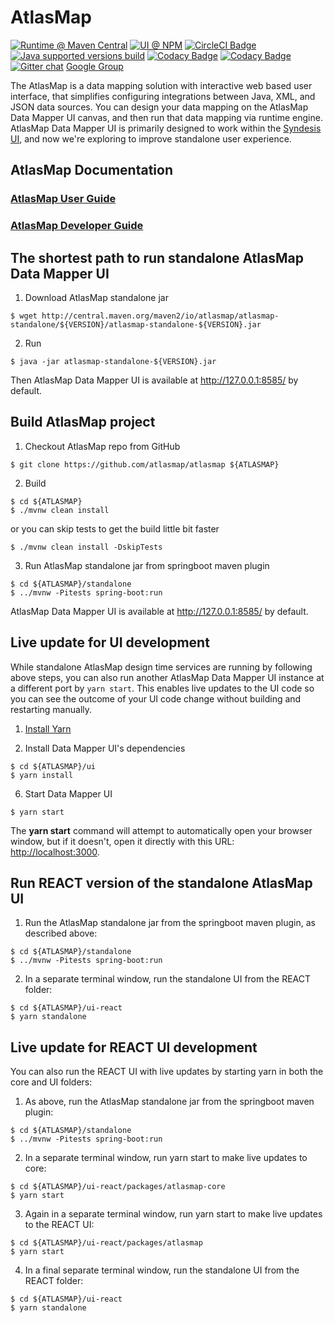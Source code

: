 
<Meta title="AtlasMap|Intro" />

# AtlasMap

[![Runtime @ Maven Central](https://maven-badges.herokuapp.com/maven-central/io.atlasmap/atlas-parent/badge.svg?style=flat-square)](https://maven-badges.herokuapp.com/maven-central/io.atlasmap/atlas-parent/)
[![UI @ NPM](https://badge.fury.io/js/%40atlasmap%2Fatlasmap.svg)](https://badge.fury.io/js/%40atlasmap%2Fatlasmap)
[![CircleCI Badge](https://circleci.com/gh/atlasmap/atlasmap.svg?style=shield)](https://circleci.com/gh/atlasmap/atlasmap)
[![Java supported versions build](https://github.com/atlasmap/atlasmap/actions/workflows/java-supported-versions-build.yml/badge.svg)](https://github.com/atlasmap/atlasmap/actions/workflows/java-supported-versions-build.yml)
[![Codacy Badge](https://api.codacy.com/project/badge/Grade/4acba1646e0a4cbabac3a76ad5df4df7)](https://www.codacy.com/app/atlasmapio/atlasmap?utm_source=github.com&utm_medium=referral&utm_content=atlasmap/atlasmap&utm_campaign=Badge_Grade)
[![Codacy Badge](https://api.codacy.com/project/badge/Coverage/4acba1646e0a4cbabac3a76ad5df4df7)](https://www.codacy.com/app/atlasmapio/atlasmap?utm_source=github.com&utm_medium=referral&utm_content=atlasmap/atlasmap&utm_campaign=Badge_Coverage)
[![Gitter chat](https://badges.gitter.im/atlasmap/community.png)](https://gitter.im/atlasmap/community)
[Google Group](https://groups.google.com/d/forum/atlasmap)

The AtlasMap is a data mapping solution with interactive web based user interface, that simplifies configuring integrations between Java, XML, and JSON data sources. You can design your data mapping on the AtlasMap Data Mapper UI canvas, and then run that data mapping via runtime engine. AtlasMap Data Mapper UI is primarily designed to work within the [Syndesis UI](https://syndesis.io/), and now we're exploring to improve standalone user experience.

## AtlasMap Documentation

### [AtlasMap User Guide](http://docs.atlasmap.io/)

### [AtlasMap Developer Guide](http://docs.atlasmap.io/developer-guide)

## The shortest path to run standalone AtlasMap Data Mapper UI

1. Download AtlasMap standalone jar

```
$ wget http://central.maven.org/maven2/io/atlasmap/atlasmap-standalone/${VERSION}/atlasmap-standalone-${VERSION}.jar
```

2. Run

```
$ java -jar atlasmap-standalone-${VERSION}.jar
```

Then AtlasMap Data Mapper UI is available at http://127.0.0.1:8585/ by default.

## Build AtlasMap project

1. Checkout AtlasMap repo from GitHub

```
$ git clone https://github.com/atlasmap/atlasmap ${ATLASMAP}
```

2. Build

```
$ cd ${ATLASMAP}
$ ./mvnw clean install
```

or you can skip tests to get the build little bit faster

```
$ ./mvnw clean install -DskipTests
```

3. Run AtlasMap standalone jar from springboot maven plugin

```
$ cd ${ATLASMAP}/standalone
$ ../mvnw -Pitests spring-boot:run
```

AtlasMap Data Mapper UI is available at http://127.0.0.1:8585/ by default.

## Live update for UI development

While standalone AtlasMap design time services are running by following above steps, you can also run another AtlasMap Data Mapper UI instance at a different port by `yarn start`. This enables live updates to the UI code so you can see the outcome of your UI code change without building and restarting manually.

1. [Install Yarn](https://yarnpkg.com/lang/en/docs/install/)

2. Install Data Mapper UI's dependencies

```
$ cd ${ATLASMAP}/ui
$ yarn install
```

6. Start Data Mapper UI

```
$ yarn start
```

The **yarn start** command will attempt to automatically open your browser window, but if it doesn't, open it directly with this URL: <http://localhost:3000>.

## Run REACT version of the standalone AtlasMap UI

1. Run the AtlasMap standalone jar from the springboot maven plugin, as described above:

```
$ cd ${ATLASMAP}/standalone
$ ../mvnw -Pitests spring-boot:run
```

2. In a separate terminal window, run the standalone UI from the REACT folder:

```
$ cd ${ATLASMAP}/ui-react
$ yarn standalone
```

## Live update for REACT UI development

You can also run the REACT UI with live updates by starting yarn in both the core and UI folders:

1. As above, run the AtlasMap standalone jar from the springboot maven plugin:

```
$ cd ${ATLASMAP}/standalone
$ ../mvnw -Pitests spring-boot:run
```

2. In a separate terminal window, run yarn start to make live updates to core:

```
$ cd ${ATLASMAP}/ui-react/packages/atlasmap-core
$ yarn start
```

3. Again in a separate terminal window, run yarn start to make live updates to the REACT UI:

```
$ cd ${ATLASMAP}/ui-react/packages/atlasmap
$ yarn start
```

4. In a final separate terminal window, run the standalone UI from the REACT folder:

```
$ cd ${ATLASMAP}/ui-react
$ yarn standalone
```
